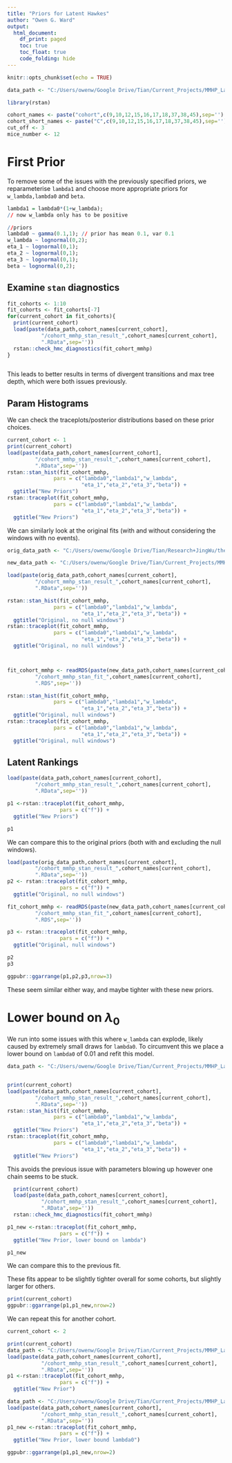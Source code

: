 ```yaml
---
title: "Priors for Latent Hawkes"
author: "Owen G. Ward"
output:
  html_document:
    df_print: paged
    toc: true
    toc_float: true
    code_folding: hide
---
```


```r
knitr::opts_chunk$set(echo = TRUE)

data_path <- "C:/Users/owenw/Google Drive/Tian/Current_Projects/MMHP_Latent/output_prior/"

library(rstan)
```


```r
cohort_names <- paste("cohort",c(9,10,12,15,16,17,18,37,38,45),sep='')
cohort_short_names <- paste("C",c(9,10,12,15,16,17,18,37,38,45),sep='')
cut_off <- 3
mice_number <- 12
```

# First Prior

To remove some of the issues with the previously specified priors,
we reparameterise `lambda1` and choose more appropriate priors
for `w_lambda,lambda0` and `beta`.

```r

lambda1 = lambda0*(1+w_lambda);
// now w_lambda only has to be positive

//priors
lambda0 ~ gamma(0.1,1); // prior has mean 0.1, var 0.1
w_lambda ~ lognormal(0,2);
eta_1 ~ lognormal(0,1);
eta_2 ~ lognormal(0,1);
eta_3 ~ lognormal(0,1);
beta ~ lognormal(0,2);

```


## Examine `stan` diagnostics

```r
fit_cohorts <- 1:10
fit_cohorts <- fit_cohorts[-7]
for(current_cohort in fit_cohorts){
  print(current_cohort)
  load(paste(data_path,cohort_names[current_cohort],
           "/cohort_mmhp_stan_result_",cohort_names[current_cohort],
           ".RData",sep=''))
  rstan::check_hmc_diagnostics(fit_cohort_mmhp)
}



```

This leads to better results in terms of divergent transitions and
max tree depth, which were both issues previously.


## Param Histograms

We can check the traceplots/posterior distributions
based on these prior choices.




```r
current_cohort <- 1
print(current_cohort)
load(paste(data_path,cohort_names[current_cohort],
         "/cohort_mmhp_stan_result_",cohort_names[current_cohort],
         ".RData",sep=''))
rstan::stan_hist(fit_cohort_mmhp,
               pars = c("lambda0","lambda1","w_lambda",
                        "eta_1","eta_2","eta_3","beta")) +
  ggtitle("New Priors")
rstan::traceplot(fit_cohort_mmhp,
               pars = c("lambda0","lambda1","w_lambda",
                        "eta_1","eta_2","eta_3","beta")) + 
  ggtitle("New Priors")

```

We can similarly look at the original fits (with and without considering the windows with 
no events).


```r

orig_data_path <- "C:/Users/owenw/Google Drive/Tian/Research+JingWu/thesis_data/part2/real_data/"

new_data_path <- "C:/Users/owenw/Google Drive/Tian/Current_Projects/MMHP_Latent/debug_copy/"

load(paste(orig_data_path,cohort_names[current_cohort],
         "/cohort_mmhp_stan_result_",cohort_names[current_cohort],
         ".RData",sep=''))

rstan::stan_hist(fit_cohort_mmhp,
               pars = c("lambda0","lambda1","w_lambda",
                        "eta_1","eta_2","eta_3","beta")) +
  ggtitle("Original, no null windows")
rstan::traceplot(fit_cohort_mmhp,
               pars = c("lambda0","lambda1","w_lambda",
                        "eta_1","eta_2","eta_3","beta")) + 
  ggtitle("Original, no null windows")



fit_cohort_mmhp <- readRDS(paste(new_data_path,cohort_names[current_cohort],
         "/cohort_mmhp_stan_fit_",cohort_names[current_cohort],
         ".RDS",sep=''))

rstan::stan_hist(fit_cohort_mmhp,
               pars = c("lambda0","lambda1","w_lambda",
                        "eta_1","eta_2","eta_3","beta")) +
  ggtitle("Original, null windows")
rstan::traceplot(fit_cohort_mmhp,
               pars = c("lambda0","lambda1","w_lambda",
                        "eta_1","eta_2","eta_3","beta")) + 
  ggtitle("Original, null windows")

```




## Latent Rankings

```r
load(paste(data_path,cohort_names[current_cohort],
         "/cohort_mmhp_stan_result_",cohort_names[current_cohort],
         ".RData",sep=''))

p1 <-rstan::traceplot(fit_cohort_mmhp,
                 pars = c("f")) + 
  ggtitle("New Priors")

p1

```

We can compare this to the original priors (both with and excluding the null windows).


```r
load(paste(orig_data_path,cohort_names[current_cohort],
         "/cohort_mmhp_stan_result_",cohort_names[current_cohort],
         ".RData",sep=''))
p2 <- rstan::traceplot(fit_cohort_mmhp,
                 pars = c("f")) + 
  ggtitle("Original, no null windows")

fit_cohort_mmhp <- readRDS(paste(new_data_path,cohort_names[current_cohort],
         "/cohort_mmhp_stan_fit_",cohort_names[current_cohort],
         ".RDS",sep=''))

p3 <- rstan::traceplot(fit_cohort_mmhp,
                 pars = c("f")) + 
  ggtitle("Original, null windows")

p2
p3

```


```r
ggpubr::ggarrange(p1,p2,p3,nrow=3)
```

These seem similar either way, and maybe tighter with these new priors.


# Lower bound on $\lambda_0$

We run into some issues with this where `w_lambda` can explode,
likely caused by extremely small draws for `lambda0`. To circumvent this
we place a lower bound on `lambda0` of 0.01 and refit this model.

```r
data_path <- "C:/Users/owenw/Google Drive/Tian/Current_Projects/MMHP_Latent/output_p1/"


print(current_cohort)
load(paste(data_path,cohort_names[current_cohort],
         "/cohort_mmhp_stan_result_",cohort_names[current_cohort],
         ".RData",sep=''))
rstan::stan_hist(fit_cohort_mmhp,
               pars = c("lambda0","lambda1","w_lambda",
                        "eta_1","eta_2","eta_3","beta")) +
  ggtitle("New Priors")
rstan::traceplot(fit_cohort_mmhp,
               pars = c("lambda0","lambda1","w_lambda",
                        "eta_1","eta_2","eta_3","beta")) + 
  ggtitle("New Priors")

```

This avoids the previous issue with parameters blowing up however one chain
seems to be stuck.

```r
  print(current_cohort)
  load(paste(data_path,cohort_names[current_cohort],
           "/cohort_mmhp_stan_result_",cohort_names[current_cohort],
           ".RData",sep=''))
  rstan::check_hmc_diagnostics(fit_cohort_mmhp)
```
```r
p1_new <-rstan::traceplot(fit_cohort_mmhp,
                 pars = c("f")) + 
  ggtitle("New Prior, lower bound on lambda")

p1_new
```

We can compare this to the previous fit.

These fits appear to be slightly tighter overall for some cohorts, but slightly
larger for others.

```r
print(current_cohort)
ggpubr::ggarrange(p1,p1_new,nrow=2)
```


We can repeat this for another cohort.

```r
current_cohort <- 2

print(current_cohort)
data_path <- "C:/Users/owenw/Google Drive/Tian/Current_Projects/MMHP_Latent/output_prior//"
load(paste(data_path,cohort_names[current_cohort],
           "/cohort_mmhp_stan_result_",cohort_names[current_cohort],
           ".RData",sep=''))
p1 <-rstan::traceplot(fit_cohort_mmhp,
                 pars = c("f")) + 
  ggtitle("New Prior")

data_path <- "C:/Users/owenw/Google Drive/Tian/Current_Projects/MMHP_Latent/output_p1/"
load(paste(data_path,cohort_names[current_cohort],
           "/cohort_mmhp_stan_result_",cohort_names[current_cohort],
           ".RData",sep=''))
p1_new <-rstan::traceplot(fit_cohort_mmhp,
                 pars = c("f")) + 
  ggtitle("New Prior, lower bound lambda0")

ggpubr::ggarrange(p1,p1_new,nrow=2) 


```

